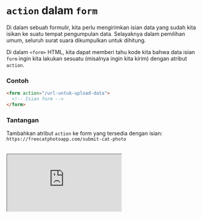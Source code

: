 # `action` dalam `form`

Di dalam sebuah formulir, kita perlu mengirimkan isian data yang sudah kita isikan ke suatu tempat pengumpulan data. Selayaknya dalam pemilihan umum, seluruh surat suara dikumpulkan untuk dihitung.

Di dalam `<form>` HTML, kita dapat memberi tahu kode kita bahwa data isian `form` ingin kita lakukan sesuatu (misalnya ingin kita kirim) dengan atribut `action`.

### Contoh

```html
<form action="/url-untuk-upload-data">
  <!-- Isian form -->
</form>
```

### Tantangan

Tambahkan atribut `action` ke form yang tersedia dengan isian: `https://freecatphotoapp.com/submit-cat-photo`

<br />

<iframe
  src="https://stackblitz.com/fork/ngodingorg-a21?ctl=1&embed=1&file=index.html&hideExplorer=1"
  style={{ width: "100%", height: "564px" }}
/>

### Solusi

[Buka Solusi](https://stackblitz.com/fork/ngodingorg-a21-solution?embed=1&file=index.html)
